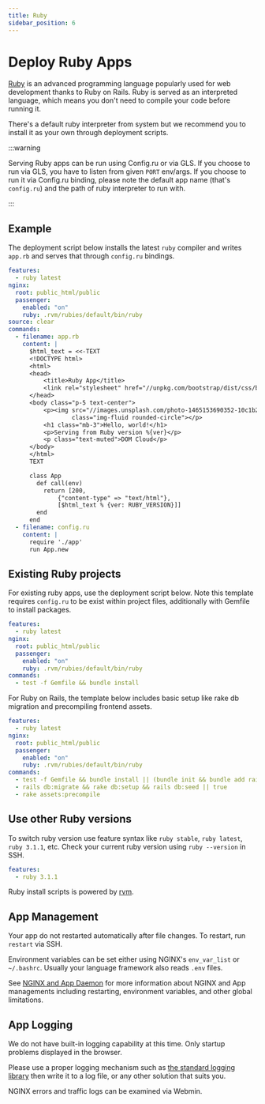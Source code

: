 ```yaml
---
title: Ruby
sidebar_position: 6
---
```


# Deploy Ruby Apps

[Ruby](https://ruby-lang.org) is an advanced programming language popularly used for web development thanks to Ruby on Rails. Ruby is served as an interpreted language, which means you don't need to compile your code before running it. 

There's a default ruby interpreter from system but we recommend you to install it as your own through deployment scripts.

:::warning

Serving Ruby apps can be run using Config.ru or via GLS. If you choose to run via GLS, you have to listen from given `PORT` env/args. If you choose to run it via Config.ru binding, please note the default app name (that's `config.ru`) and the path of ruby interpreter to run with.

:::

## Example

The deployment script below installs the latest `ruby` compiler and writes `app.rb` and serves that through `config.ru` bindings. 

```yaml title="https://github.com/domcloud/recipes/blob/master/ruby.yml"
features:
  - ruby latest
nginx:
  root: public_html/public
  passenger:
    enabled: "on"
    ruby: .rvm/rubies/default/bin/ruby
source: clear
commands:
  - filename: app.rb
    content: |
      $html_text = <<-TEXT
      <!DOCTYPE html>
      <html>
      <head>
          <title>Ruby App</title>
          <link rel="stylesheet" href="//unpkg.com/bootstrap/dist/css/bootstrap.min.css">
      </head>
      <body class="p-5 text-center">
          <p><img src="//images.unsplash.com/photo-1465153690352-10c1b29577f8?fit=crop&w=200&h=200" 
                  class="img-fluid rounded-circle"></p>
          <h1 class="mb-3">Hello, world!</h1>
          <p>Serving from Ruby version %{ver}</p>
          <p class="text-muted">DOM Cloud</p>
      </body>
      </html>
      TEXT

      class App
        def call(env)
          return [200, 
              {"content-type" => "text/html"}, 
              [$html_text % {ver: RUBY_VERSION}]]
        end
      end
  - filename: config.ru
    content: |
      require './app'
      run App.new
```

## Existing Ruby projects

For existing ruby apps, use the deployment script below. Note this template requires `config.ru` to be exist within project files, additionally with Gemfile to install packages.

```yaml title="https://github.com/domcloud/recipes/blob/master/ruby-ru.yml"
features:
  - ruby latest
nginx:
  root: public_html/public
  passenger:
    enabled: "on"
    ruby: .rvm/rubies/default/bin/ruby
commands:
  - test -f Gemfile && bundle install
```

For Ruby on Rails, the template below includes basic setup like rake db migration and precompiling frontend assets.

```yaml title="https://github.com/domcloud/recipes/blob/master/ruby-rails.yml"
features:
  - ruby latest
nginx:
  root: public_html/public
  passenger:
    enabled: "on"
    ruby: .rvm/rubies/default/bin/ruby
commands:
  - test -f Gemfile && bundle install || (bundle init && bundle add rails)
  - rails db:migrate && rake db:setup && rails db:seed || true
  - rake assets:precompile
```

## Use other Ruby versions

To switch ruby version use feature syntax like `ruby stable`, `ruby latest`, `ruby 3.1.1`, etc. Check your current ruby version using `ruby --version` in SSH.

```yaml
features:
  - ruby 3.1.1
```

Ruby install scripts is powered by [rvm](https://github.com/rvm/rvm). 

## App Management

Your app do not restarted automatically after file changes. To restart, run `restart` via SSH.

Environment variables can be set either using NGINX's `env_var_list` or `~/.bashrc`. Usually your language framework also reads `.env` files.

See [NGINX and App Daemon](../features/nginx.mdx) for more information about NGINX and App managements including restarting, environment variables, and other global limitations.

## App Logging

We do not have built-in logging capability at this time. Only startup problems displayed in the browser.

Please use a proper logging mechanism such as [the standard logging library](https://ruby-doc.org/stdlib-2.4.0/libdoc/logger/rdoc/Logger.html) then write it to a log file, or any other solution that suits you.

NGINX errors and traffic logs can be examined via Webmin.
